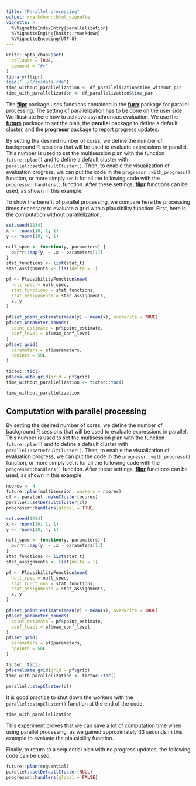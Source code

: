 ```yaml
---
title: "Parallel processing"
output: rmarkdown::html_vignette
vignette: >
  %\VignetteIndexEntry{parallelization}
  %\VignetteEngine{knitr::rmarkdown}
  %\VignetteEncoding{UTF-8}
---
```


```r
knitr::opts_chunk$set(
  collapse = TRUE,
  comment = "#>"
)
library(flipr)
load("../R/sysdata.rda")
time_without_parallelization <- df_parallelization$time_without_par
time_with_parallelization <- df_parallelization$time_par
```

The [**flipr**](https://lmjl-alea.github.io/flipr/) package uses functions
contained in the [**furrr**](https://future.futureverse.org/index.html) package
for parallel processing. The setting of parallelization has to be done on the
user side. We illustrate here how to achieve asynchronous evaluation. We use the
[**future**](https://future.futureverse.org/index.html) package to set the plan,
the **parallel** package to define a default cluster, and the
[**progressr**](https://progressr.futureverse.org/index.html) package to report
progress updates.

By setting the desired number of cores, we define the number of background R
sessions that will be used to evaluate expressions in parallel. This number is
used to set the multisession plan with the function `future::plan()` and to
define a default cluster with `parallel::setDefaultCluster()`. Then, to enable
the visualization of evaluation progress, we can put the code in the
`progressr::with_progress()` function, or more simply set it for all the
following code with the `progressr::handlers()` function. After these settings,
[**flipr**](https://lmjl-alea.github.io/flipr/) functions can be used, as shown
in this example.

To show the benefit of parallel processing, we compare here the processing times
necessary to evaluate a grid with a plausibility function. First, here is the
computation without parallelization.

```r
set.seed(1234)
x <- rnorm(10, 1, 1)
y <- rnorm(10, 4, 1)

null_spec <- function(y, parameters) {
  purrr::map(y, ~ .x - parameters[1])
}
stat_functions <- list(stat_t)
stat_assignments <- list(delta = 1)

pf <- PlausibilityFunction$new(
  null_spec = null_spec,
  stat_functions = stat_functions,
  stat_assignments = stat_assignments,
  x, y
)

pf$set_point_estimate(mean(y) - mean(x), overwrite = TRUE)
pf$set_parameter_bounds(
  point_estimate = pf$point_estimate, 
  conf_level = pf$max_conf_level
)
pf$set_grid(
  parameters = pf$parameters, 
  npoints = 50L
)

tictoc::tic()
pf$evaluate_grid(grid = pf$grid)
time_without_parallelization <- tictoc::toc()
```

```r
time_without_parallelization 
```

## Computation with parallel processing

By setting the desired number of cores, we define the number of background R
sessions that will be used to evaluate expressions in parallel. This number is
used to set the multisession plan with the function `future::plan()` and to
define a default cluster with `parallel::setDefaultCluster()`. Then, to enable
the visualization of evaluation progress, we can put the code in the
`progressr::with_progress()` function, or more simply set it for all the
following code with the `progressr::handlers()` function. After these settings,
[**flipr**](https://lmjl-alea.github.io/flipr/) functions can be used, as shown
in this example.

```r
ncores <- 4
future::plan(multisession, workers = ncores)
cl <- parallel::makeCluster(ncores)
parallel::setDefaultCluster(cl)
progressr::handlers(global = TRUE)

set.seed(1234)
x <- rnorm(10, 1, 1)
y <- rnorm(10, 4, 1)

null_spec <- function(y, parameters) {
  purrr::map(y, ~ .x - parameters[1])
}
stat_functions <- list(stat_t)
stat_assignments <- list(delta = 1)

pf <- PlausibilityFunction$new(
  null_spec = null_spec,
  stat_functions = stat_functions,
  stat_assignments = stat_assignments,
  x, y
)

pf$set_point_estimate(mean(y) - mean(x), overwrite = TRUE)
pf$set_parameter_bounds(
  point_estimate = pf$point_estimate, 
  conf_level = pf$max_conf_level
)
pf$set_grid(
  parameters = pf$parameters, 
  npoints = 50L
)

tictoc::tic()
pf$evaluate_grid(grid = pf$grid)
time_with_parallelization <- tictoc::toc()

parallel::stopCluster(cl)
```

It is good practice to shut down the workers with the `parallel::stopCluster()`
function at the end of the code.

```r
time_with_parallelization
```

This experiment proves that we can save a lot of computation time when using
parallel processing, as we gained approximately 33 seconds in this example to
evaluate the plausibility function.

Finally, to return to a sequential plan with no progress updates, the following
code can be used.

```r
future::plan(sequential)
parallel::setDefaultCluster(NULL)
progressr::handlers(global = FALSE)
```
